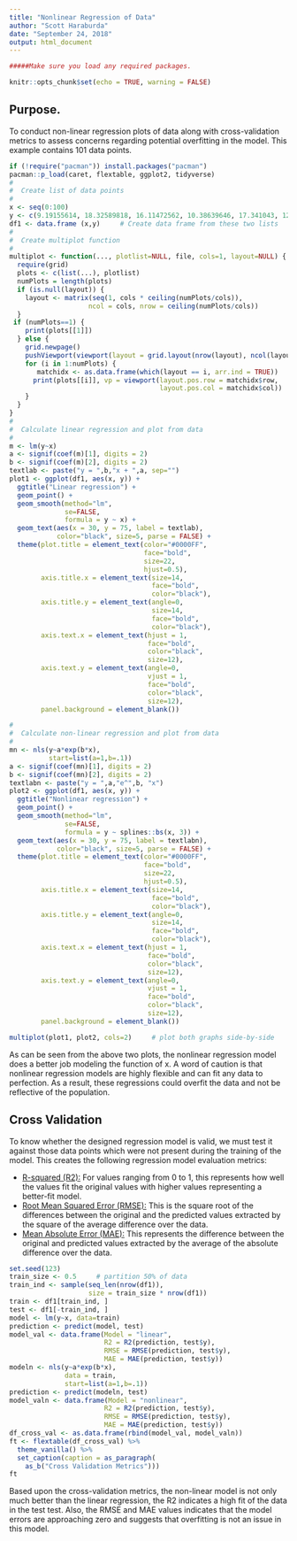 ---
title: "Nonlinear Regression of Data"
author: "Scott Haraburda"
date: "September 24, 2018"
output: html_document
---

```{r setup, include=FALSE}

#####Make sure you load any required packages.

knitr::opts_chunk$set(echo = TRUE, warning = FALSE)
```


## Purpose.

To conduct non-linear regression plots of data along with cross-validation metrics to assess concerns regarding potential overfitting in the model. This example contains 101 data points.


```{r Sta1,fig.align="center", echo=TRUE, warning = FALSE, message=FALSE}
if (!require("pacman")) install.packages("pacman")
pacman::p_load(caret, flextable, ggplot2, tidyverse)
#
#  Create list of data points
#
x <- seq(0:100)
y <- c(9.19155614, 18.32589818, 16.11472562, 10.38639646, 17.341043, 12.67482127, 17.25306084, 18.30533624, 17.92956579, 17.39014953, 16.12457703, 16.04125406, 18.99848443, 15.77275963, 17.98099651, 18.6787152, 20.75051407, 19.51236449, 19.64527429, 18.43511202, 18.15506508, 21.78660702, 20.08193594, 22.63018534, 22.33853763, 23.72475531, 20.26957635, 24.01468268, 23.64465856, 22.33818192, 22.91150457, 23.59520379, 23.95075473, 26.81721325, 24.61637561, 28.42358924, 28.73368436, 25.61214326, 29.23317181, 26.18167118, 27.73285607, 30.15887304, 31.33547248, 31.86544334, 29.17451689, 31.0219986, 31.25664241, 34.15135027, 33.5186563, 35.75591929, 33.84713705, 37.1243428, 38.15238742, 34.48742946, 36.37733836, 40.59607232, 39.4136187, 41.83267772, 39.57293157, 40.92331302, 42.42281004, 42.37866343, 42.02827938, 44.23205516, 43.67038084, 48.81087272, 47.05757352, 50.85637026, 49.70258211, 51.743666, 53.34491253, 52.38223306, 51.3256578, 53.1420769, 57.04597575, 55.24113038, 58.21098249, 61.04704254, 61.83300509, 59.2780969, 64.54019449, 65.4386274, 66.66481516, 64.32969943, 65.96784284, 71.21475756, 68.45972818, 70.62460574, 71.015842, 73.17477735, 76.41988092, 78.11346704, 79.29557682, 80.0930548, 83.55498221, 84.39043855, 92.49059468, 85.8571274, 91.43903357, 88.21954854, 99.64588377)
df1 <- data.frame (x,y)     # Create data frame from these two lists
#
#  Create multiplot function
#
multiplot <- function(..., plotlist=NULL, file, cols=1, layout=NULL) {
  require(grid)
  plots <- c(list(...), plotlist)
  numPlots = length(plots)
  if (is.null(layout)) {
    layout <- matrix(seq(1, cols * ceiling(numPlots/cols)),
                    ncol = cols, nrow = ceiling(numPlots/cols))
  }
 if (numPlots==1) {
    print(plots[[1]])
  } else {
    grid.newpage()
    pushViewport(viewport(layout = grid.layout(nrow(layout), ncol(layout))))
    for (i in 1:numPlots) {
       matchidx <- as.data.frame(which(layout == i, arr.ind = TRUE))
      print(plots[[i]], vp = viewport(layout.pos.row = matchidx$row,
                                      layout.pos.col = matchidx$col))
    }
  }
}
#
#  Calculate linear regression and plot from data
#
m <- lm(y~x)
a <- signif(coef(m)[1], digits = 2)
b <- signif(coef(m)[2], digits = 2)
textlab <- paste("y = ",b,"x + ",a, sep="")
plot1 <- ggplot(df1, aes(x, y)) +
  ggtitle("Linear regression") + 
  geom_point() +
  geom_smooth(method="lm", 
              se=FALSE,
              formula = y ~ x) +
  geom_text(aes(x = 30, y = 75, label = textlab),
            color="black", size=5, parse = FALSE) +
  theme(plot.title = element_text(color="#0000FF", 
                                  face="bold", 
                                  size=22, 
                                  hjust=0.5),
        axis.title.x = element_text(size=14, 
                                    face="bold", 
                                    color="black"),
        axis.title.y = element_text(angle=0,
                                    size=14, 
                                    face="bold", 
                                    color="black"),
        axis.text.x = element_text(hjust = 1, 
                                   face="bold",
                                   color="black",
                                   size=12),
        axis.text.y = element_text(angle=0,
                                   vjust = 1, 
                                   face="bold",
                                   color="black",
                                   size=12),
        panel.background = element_blank())

#
#  Calculate non-linear regression and plot from data
#
mn <- nls(y~a*exp(b*x),
          start=list(a=1,b=.1))
a <- signif(coef(mn)[1], digits = 2)
b <- signif(coef(mn)[2], digits = 2)
textlabn <- paste("y = ",a,"e^",b, "x")
plot2 <- ggplot(df1, aes(x, y)) +
  ggtitle("Nonlinear regression") + 
  geom_point() +
  geom_smooth(method="lm", 
              se=FALSE,
              formula = y ~ splines::bs(x, 3)) +
  geom_text(aes(x = 30, y = 75, label = textlabn),
            color="black", size=5, parse = FALSE) +
  theme(plot.title = element_text(color="#0000FF", 
                                  face="bold", 
                                  size=22, 
                                  hjust=0.5),
        axis.title.x = element_text(size=14, 
                                    face="bold", 
                                    color="black"),
        axis.title.y = element_text(angle=0,
                                    size=14, 
                                    face="bold", 
                                    color="black"),
        axis.text.x = element_text(hjust = 1, 
                                   face="bold",
                                   color="black",
                                   size=12),
        axis.text.y = element_text(angle=0,
                                   vjust = 1, 
                                   face="bold",
                                   color="black",
                                   size=12),
        panel.background = element_blank())

multiplot(plot1, plot2, cols=2)     # plot both graphs side-by-side
```

As can be seen from the above two plots, the nonlinear regression model does a better job modeling the function of x. A word of caution is that nonlinear regression models are highly flexible and can fit any data to perfection.  As a result, these regressions could overfit the data and not be reflective of the population.

## Cross Validation
To know whether the designed regression model is valid, we must test it against those data points which were not present during the training of the model. This creates the following regression model evaluation metrics:

* <u>R-squared (R2):</u> For values ranging from 0 to 1, this represents how well the values fit the original values with higher values representing a better-fit model.
* <u>Root Mean Squared Error (RMSE):</u> This is the square root of the differences between the original and the predicted values extracted by the square of the average difference over the data.
* <u>Mean Absolute Error (MAE):</u> This represents the difference between the original and predicted values extracted by the average of the absolute difference over the data.

```{r Sta2,fig.align="center", echo=TRUE, warning = FALSE, message=FALSE}
set.seed(123)
train_size <- 0.5     # partition 50% of data
train_ind <- sample(seq_len(nrow(df1)), 
                    size = train_size * nrow(df1))
train <- df1[train_ind, ]
test <- df1[-train_ind, ]
model <- lm(y~x, data=train)
prediction <- predict(model, test)
model_val <- data.frame(Model = "linear",
                        R2 = R2(prediction, test$y),
                        RMSE = RMSE(prediction, test$y),
                        MAE = MAE(prediction, test$y))
modeln <- nls(y~a*exp(b*x),
              data = train,
              start=list(a=1,b=.1))
prediction <- predict(modeln, test)
model_valn <- data.frame(Model = "nonlinear",
                        R2 = R2(prediction, test$y),
                        RMSE = RMSE(prediction, test$y),
                        MAE = MAE(prediction, test$y))
df_cross_val <- as.data.frame(rbind(model_val, model_valn))
ft <- flextable(df_cross_val) %>%
  theme_vanilla() %>%
  set_caption(caption = as_paragraph(
    as_b("Cross Validation Metrics")))
ft
```

Based upon the cross-validation metrics, the non-linear model is not only much better than the linear regression, the R2 indicates a high fit of the data in the test test.  Also, the RMSE and MAE values indicates that the model errors are approaching zero and suggests that overfitting is not an issue in this model.